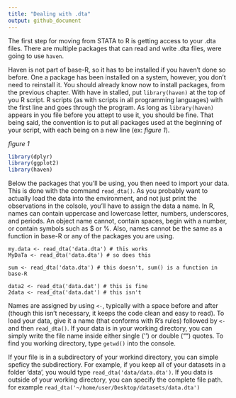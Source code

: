 ```yaml
---
title: "Dealing with .dta"
output: github_document
---
```


The first step for moving from STATA to R is getting access to your .dta files. There are multiple packages that can read and write .dta files, were going to use `haven`.

Haven is not part of base-R, so it has to be installed if you haven't done so before. One a package has been installed on a system, however, you don't need to reinstall it. You should already know now to install packages, from the previous chapter. With have in stalled, put `library(haven)` at the top of you R script. R scripts (as with scripts in all programming languages) with the first line and goes through the program. As long as `library(haven)` appears in you file before you attept to use it, you should be fine. That being said, the convention is to put all packages used at the beginning of your script, with each being on a new line (ex: *figure 1*).

*figure 1*
```r
library(dplyr)
library(ggplot2)
library(haven)
```

Below the packages that you'll be using, you then need to import your data. This is done with the command `read_dta()`. As you probably want to actually load the data into the environment, and not just print the observations in the colsole, you'll have to assign the data a name. In R, names can contain uppercase and lowercase letter, numbers, underscores, and periods. An object name cannot, contain spaces, begin with a number, or contain symbols such as $ or %. Also, names cannot be the same as a function in base-R or any of the packages you are using.

```
my.data <- read_dta('data.dta') # this works
MyDaTa <- read_dta('data.dta') # so does this

sum <- read_dta('data.dta') # this doesn't, sum() is a function in base-R

data2 <- read_dta('data.dat') # this is fine
2data <- read_dta('data.dat') # this isn't
```

Names are assigned by using `<-`, typically with a space before and after (though this isn't necessary, it keeps the code clean and easy to read). To load your data, give it a name (that conforms with R's rules) followed by `<-` and then `read_dta()`. If your data is in your working directory, you can simply write the file name inside either single ('') or double ("") quotes. To find you working directory, type `getwd()` into the console. 

If your file is in a subdirectory of your workind directory, you can simple speficy the subdirectiory. For example, if you keep all of your datasets in a folder 'data', you would type `read_dta('data/data.dta')`. If you data is outside of your working directory, you can specify the complete file path. for example `read_dta('~/home/user/Desktop/datasets/data.dta')`